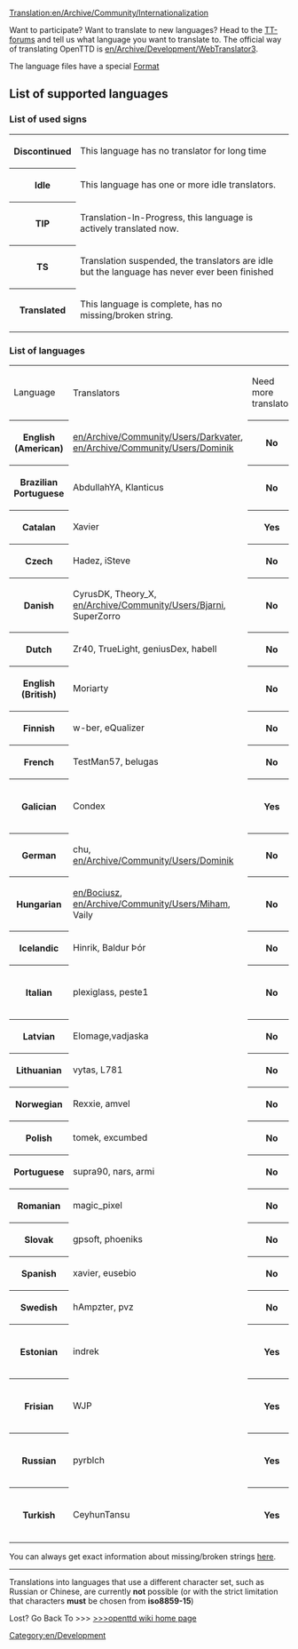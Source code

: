 [[Translation:en/Archive/Community/Internationalization]]
[[Category:en/Development]]

Want to participate? Want to translate to new languages? Head to the [http://www.tt-forums.net/viewtopic.php?t=7924 TT-forums] and tell us what language you want to translate to. The official way of translating OpenTTD is [[en/Archive/Development/WebTranslator3]].

The language files have a special [[en/Archive/Source/OpenTTDDevBlackBook/Format of langfiles|Format]]

=='''List of supported languages'''==

==='''List of used signs'''===
<table>
<tr><th class="unclaimed">Discontinued<td>This language has no translator for long time</td></tr>
<tr><th class="claimed">Idle<td>This language has one or more idle translators.</td></tr>
<tr><th class="wip">TIP<td>Translation-In-Progress, this language is actively translated now.</td></tr>
<tr><th class="converted">TS</th><td>Translation suspended, the translators are idle but the language has never ever been finished</td></tr>
<tr><th class="checked2">Translated<td>This language is complete, has no missing/broken string.</td></tr>
</table>

==='''List of languages'''===
<table>
<tr><td>Language</td><td>Translators</td><td>Need more translator</td><td>Comment</td></tr>
<tr><th class="checked2">English (American)</th><td>[[en/Archive/Community/Users/Darkvater]], [[en/Archive/Community/Users/Dominik]]</td><th class="claimed">No</th><td>-</td></tr>
<tr><th class="checked2">Brazilian Portuguese</th><td>AbdullahYA, Klanticus</td><th class="claimed">No</th><td>-</td></tr>
<tr><th class="checked2">Catalan</th><td>Xavier</td><th class="checked2">Yes</th><td>-</td></tr>
<tr><th class="checked2">Czech</th><td>Hadez, iSteve</td><th class="claimed">No</th><td>-</td></tr>
<tr><th class="checked2">Danish</th><td>CyrusDK, Theory_X, [[en/Archive/Community/Users/Bjarni]], SuperZorro</td><th class="claimed">No</th><td>-</td></tr>
<tr><th class="checked2">Dutch</th><td>Zr40, TrueLight, geniusDex, habell</td><th class="claimed">No</th><td>-</td></tr>
<tr><th class="checked2">English (British)</th><td>Moriarty</td><th class="claimed">No</th><td>-</td></tr>
<tr><th class="checked2">Finnish</th><td>w-ber, eQualizer</td><th class="claimed">No</th><td>-</td></tr>
<tr><th class="checked2">French</th><td>TestMan57, belugas</td><th class="claimed">No</th><td>-</td></tr>
<tr><th class="claimed">Galician</th><td>Condex</td><th class="checked2">Yes</th><td>Missing 23 strings</td></tr>
<tr><th class="checked2">German</th><td>chu, [[en/Archive/Community/Users/Dominik]]</td><th class="claimed">No</th><td>-</td></tr>
<tr><th class="checked2">Hungarian</th><td>[[en/Bociusz]], [[en/Archive/Community/Users/Miham]], Vaily</td><th class="claimed">No</th><td>-</td></tr>
<tr><th class="checked2">Icelandic</th><td>Hinrik, Baldur Þór</td><th class="claimed">No</th><td>-</td></tr>
<tr><th class="claimed">Italian</th><td>plexiglass, peste1</td><th class="claimed">No</th><td>Missing 169 strings</td></tr>
<tr><th class="checked2">Latvian</th><td>Elomage,vadjaska</td><th class="claimed">No</th><td>-</td></tr>
<tr><th class="checked2">Lithuanian</th><td>vytas, L781</td><th class="claimed">No</th><td>-</td></tr>
<tr><th class="checked2">Norwegian</th><td>Rexxie, amvel</td><th class="claimed">No</th><td>-</td></tr>
<tr><th class="checked2">Polish</th><td>tomek, excumbed</td><th class="claimed">No</th><td>-</td></tr>
<tr><th class="checked2">Portuguese</th><td>supra90, nars, armi</td><th class="claimed">No</th><td>-</td></tr>
<tr><th class="checked2">Romanian</th><td>magic_pixel</td><th class="claimed">No</th><td>-</td></tr>
<tr><th class="checked2">Slovak</th><td>gpsoft, phoeniks</td><th class="claimed">No</th><td>-</td></tr>
<tr><th class="checked2">Spanish</th><td>xavier, eusebio</td><th class="claimed">No</th><td>-</td></tr>
<tr><th class="checked2">Swedish</th><td>hAmpzter, pvz</td><th class="claimed">No</th><td>-</td></tr>
<tr><th class="converted">Estonian</th><td>indrek</td><th class="checked2">Yes</th><td>533 strings missing</td></tr>
<tr><th class="converted">Frisian</th><td>WJP</td><th class="checked2">Yes</th><td>2445 strings missing</td></tr>
<tr><th class="converted">Russian</th><td>pyrblch</td><th class="checked2">Yes</th><td>2376 strings missing</td></tr>
<tr><th class="converted">Turkish</th><td>CeyhunTansu</td><th class="checked2">Yes</th><td>2333 strings missing</td></tr>
</table>
You can always get exact information about missing/broken strings [http://translator.openttd.org/checklangfiles.php here].

----


Translations into languages that use a different character set, such as Russian or Chinese, are currently '''not''' possible (or with the strict limitation that characters '''must''' be chosen from '''iso8859-15''') 


Lost? Go Back To >>> [http://wiki.openttd.org >>>openttd wiki home page]